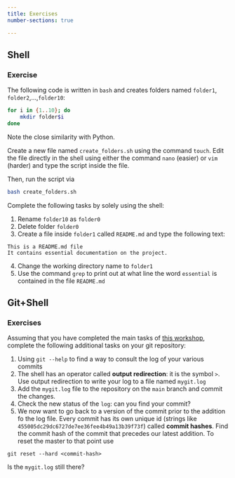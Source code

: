 ```yaml
---
title: Exercises
number-sections: true

---
```


##  Shell

::: {.callout-note icon=false}
### Exercise

The following code is written in `bash` and creates folders named `folder1`, `folder2`,...,`folder10`:

```bash
for i in {1..10}; do
    mkdir folder$i
done

```
Note the close similarity with Python.

Create a new file named `create_folders.sh` using the command `touch`. Edit the file directly in the shell using either the command `nano` (easier) or `vim`  (harder) and type the script inside the file.

Then, run the script via

```bash
bash create_folders.sh
```

Complete the following tasks by solely using the shell:

1. Rename `folder10` as `folder0`
2. Delete folder `folder0`
3. Create a file inside `folder1` called `README.md` and type the following text:
```
This is a README.md file
It contains essential documentation on the project.
```
4. Change the working directory name to `folder1`
5. Use the command `grep` to print out at what line the word `essential` is contained in the file `README.md`


:::

## Git+Shell 

::: {.callout-note icon=false}
### Exercises

Assuming that you have completed the main tasks of [this workshop](git.qmd), complete the following additional tasks on your git repository:

1. Using `git --help` to find a way to consult the log of your various commits
2. The shell has an operator called **output redirection**: it is the symbol `>`. Use output redirection to write your log to a file named `mygit.log`
3. Add the `mygit.log` file to the repository on the `main` branch and commit the changes.
4. Check the new status of the `log`: can you find your commit?
5. We now want to go back to a version of the commit prior to the addition fo the log file. Every commit has its own unique id (strings like `455005dc29dc6727de7ee36fee4b49a13b39f73f`)   called **commit hashes**. Find the commit hash of the commit that precedes our latest addition. To reset the master to that point use

`git reset --hard <commit-hash>`

Is the `mygit.log` still there? 

:::